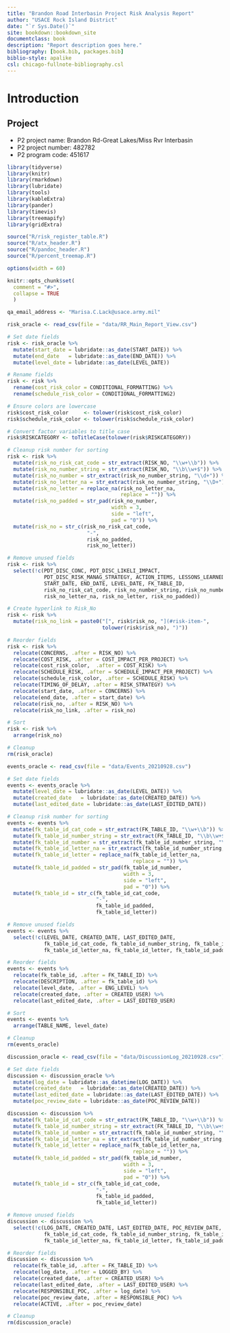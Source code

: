```yaml
--- 
title: "Brandon Road Interbasin Project Risk Analysis Report"
author: "USACE Rock Island District"
date: "`r Sys.Date()`"
site: bookdown::bookdown_site
documentclass: book
description: "Report description goes here."
bibliography: [book.bib, packages.bib]
biblio-style: apalike
csl: chicago-fullnote-bibliography.csl
---
```


# Introduction {-}

## Project 
* P2 project name: Brandon Rd-Great Lakes/Miss Rvr Interbasin
* P2 project number: 482782
* P2 program code: 451617

<!-- Libraries -->
```r
library(tidyverse)
library(knitr)
library(rmarkdown)
library(lubridate)
library(tools)
library(kableExtra)
library(pander)
library(timevis)
library(treemapify)
library(gridExtra)
```

```r
source("R/risk_register_table.R")
source("R/atx_header.R")
source("R/pandoc_header.R")
source("R/percent_treemap.R")
```

<!-- chunk options -->
```r
options(width = 60)

knitr::opts_chunk$set(
  comment = "#>",
  collapse = TRUE
  )
```

<!-- Report Constants -->
```r
qa_email_address <- "Marisa.C.Lack@usace.army.mil"
```

<!-- Wrangle Data -->
```r
risk_oracle <- read_csv(file = "data/RR_Main_Report_View.csv")

# Set date fields
risk <- risk_oracle %>%
  mutate(start_date = lubridate::as_date(START_DATE)) %>%
  mutate(end_date   = lubridate::as_date(END_DATE)) %>%
  mutate(level_date = lubridate::as_date(LEVEL_DATE))

# Rename fields
risk <- risk %>%
  rename(cost_risk_color = CONDITIONAL_FORMATTING) %>%
  rename(schedule_risk_color = CONDITIONAL_FORMATTING2)

# Ensure colors are lowercase
risk$cost_risk_color     <- tolower(risk$cost_risk_color)
risk$schedule_risk_color <- tolower(risk$schedule_risk_color)

# Convert factor variables to title case
risk$RISKCATEGORY <- toTitleCase(tolower(risk$RISKCATEGORY))

# Cleanup risk number for sorting
risk <- risk %>%
  mutate(risk_no_risk_cat_code = str_extract(RISK_NO, "\\w+\\b")) %>%
  mutate(risk_no_number_string = str_extract(RISK_NO, "\\b\\w+$")) %>%
  mutate(risk_no_number = str_extract(risk_no_number_string, "\\d+")) %>%
  mutate(risk_no_letter_na = str_extract(risk_no_number_string, "\\D+")) %>%
  mutate(risk_no_letter = replace_na(risk_no_letter_na,
                                     replace = "")) %>%
  mutate(risk_no_padded = str_pad(risk_no_number, 
                                  width = 3, 
                                  side = "left",
                                  pad = "0")) %>%
  mutate(risk_no = str_c(risk_no_risk_cat_code, 
                          "-",
                          risk_no_padded,
                          risk_no_letter))

# Remove unused fields
risk <- risk %>%
  select(!c(PDT_DISC_CONC, PDT_DISC_LIKELI_IMPACT, 
            PDT_DISC_RISK_MANAG_STRATEGY, ACTION_ITEMS, LESSONS_LEARNED, 
            START_DATE, END_DATE, LEVEL_DATE, FK_TABLE_ID,
            risk_no_risk_cat_code, risk_no_number_string, risk_no_number,
            risk_no_letter_na, risk_no_letter, risk_no_padded))

# Create hyperlink to Risk_No
risk <- risk %>%
  mutate(risk_no_link = paste0("[", risk$risk_no, "](#risk-item-", 
                               tolower(risk$risk_no), ")"))

# Reorder fields
risk <- risk %>%
  relocate(CONCERNS, .after = RISK_NO) %>%
  relocate(COST_RISK, .after = COST_IMPACT_PER_PROJECT) %>%
  relocate(cost_risk_color,  .after = COST_RISK) %>%
  relocate(SCHEDULE_RISK, .after = SCHEDULE_IMPACT_PER_PROJECT) %>%
  relocate(schedule_risk_color, .after = SCHEDULE_RISK) %>%
  relocate(TIMING_OF_DELAY, .after = RISK_STRATEGY) %>%
  relocate(start_date, .after = CONCERNS) %>%
  relocate(end_date, .after = start_date) %>%
  relocate(risk_no, .after = RISK_NO) %>%
  relocate(risk_no_link, .after = risk_no)

# Sort
risk <- risk %>%
  arrange(risk_no)

# Cleanup
rm(risk_oracle)
```

```r
events_oracle <- read_csv(file = "data/Events_20210928.csv")

# Set date fields
events <- events_oracle %>%
  mutate(level_date = lubridate::as_date(LEVEL_DATE)) %>%
  mutate(created_date   = lubridate::as_date(CREATED_DATE)) %>%
  mutate(last_edited_date = lubridate::as_date(LAST_EDITED_DATE)) 

# Cleanup risk number for sorting
events <- events %>%
  mutate(fk_table_id_cat_code = str_extract(FK_TABLE_ID, "\\w+\\b")) %>%
  mutate(fk_table_id_number_string = str_extract(FK_TABLE_ID, "\\b\\w+$")) %>%
  mutate(fk_table_id_number = str_extract(fk_table_id_number_string, "\\d+")) %>%
  mutate(fk_table_id_letter_na = str_extract(fk_table_id_number_string, "\\D+")) %>%
  mutate(fk_table_id_letter = replace_na(fk_table_id_letter_na,
                                         replace = "")) %>%
  mutate(fk_table_id_padded = str_pad(fk_table_id_number, 
                                      width = 3, 
                                      side = "left",
                                      pad = "0")) %>%
  mutate(fk_table_id = str_c(fk_table_id_cat_code, 
                             "-",
                             fk_table_id_padded,
                             fk_table_id_letter))

# Remove unused fields
events <- events %>%
  select(!c(LEVEL_DATE, CREATED_DATE, LAST_EDITED_DATE, 
            fk_table_id_cat_code, fk_table_id_number_string, fk_table_id_number,
            fk_table_id_letter_na, fk_table_id_letter, fk_table_id_padded))

# Reorder fields
events <- events %>%
  relocate(fk_table_id, .after = FK_TABLE_ID) %>%
  relocate(DESCRIPTION, .after = fk_table_id) %>%
  relocate(level_date, .after = ENG_LEVEL) %>%
  relocate(created_date, .after = CREATED_USER) %>%
  relocate(last_edited_date, .after = LAST_EDITED_USER)

# Sort
events <- events %>%
  arrange(TABLE_NAME, level_date)

# Cleanup
rm(events_oracle)
```

```r
discussion_oracle <- read_csv(file = "data/DiscussionLog_20210928.csv")

# Set date fields
discussion <- discussion_oracle %>%
  mutate(log_date = lubridate::as_datetime(LOG_DATE)) %>%
  mutate(created_date   = lubridate::as_date(CREATED_DATE)) %>%
  mutate(last_edited_date = lubridate::as_date(LAST_EDITED_DATE)) %>%
  mutate(poc_review_date = lubridate::as_date(POC_REVIEW_DATE))

discussion <- discussion %>%
  mutate(fk_table_id_cat_code = str_extract(FK_TABLE_ID, "\\w+\\b")) %>%
  mutate(fk_table_id_number_string = str_extract(FK_TABLE_ID, "\\b\\w+$")) %>%
  mutate(fk_table_id_number = str_extract(fk_table_id_number_string, "\\d+")) %>%
  mutate(fk_table_id_letter_na = str_extract(fk_table_id_number_string, "\\D+")) %>%
  mutate(fk_table_id_letter = replace_na(fk_table_id_letter_na,
                                         replace = "")) %>%
  mutate(fk_table_id_padded = str_pad(fk_table_id_number, 
                                      width = 3, 
                                      side = "left",
                                      pad = "0")) %>%
  mutate(fk_table_id = str_c(fk_table_id_cat_code, 
                             "-",
                             fk_table_id_padded,
                             fk_table_id_letter))

# Remove unused fields
discussion <- discussion %>%
  select(!c(LOG_DATE, CREATED_DATE, LAST_EDITED_DATE, POC_REVIEW_DATE,
            fk_table_id_cat_code, fk_table_id_number_string, fk_table_id_number,
            fk_table_id_letter_na, fk_table_id_letter, fk_table_id_padded))

# Reorder fields
discussion <- discussion %>%
  relocate(fk_table_id, .after = FK_TABLE_ID) %>%
  relocate(log_date, .after = LOGGED_BY) %>%
  relocate(created_date, .after = CREATED_USER) %>%
  relocate(last_edited_date, .after = LAST_EDITED_USER) %>%
  relocate(RESPONSIBLE_POC, .after = log_date) %>%
  relocate(poc_review_date, .after = RESPONSIBLE_POC) %>%
  relocate(ACTIVE, .after = poc_review_date)

# Cleanup
rm(discussion_oracle)
```


